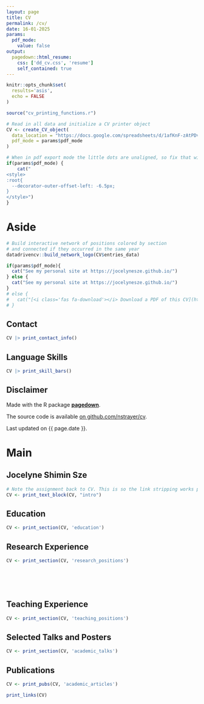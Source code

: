 ```yaml
---
layout: page
title: CV
permalink: /cv/
date: 16-01-2025
params:
  pdf_mode:
    value: false
output:
  pagedown::html_resume:
    css: ['dd_cv.css', 'resume']
    self_contained: true
---
```


```r
knitr::opts_chunk$set(
  results='asis', 
  echo = FALSE
)

source("cv_printing_functions.r")

# Read in all data and initialize a CV printer object
CV <- create_CV_object(
  data_location = "https://docs.google.com/spreadsheets/d/1afKnF-zAtPDv2ofFPmj0QSASNOahauBHibxrHEVQP9M",  
  pdf_mode = params$pdf_mode
)

```


```r
# When in pdf export mode the little dots are unaligned, so fix that with some conditional CSS.
if(params$pdf_mode) {
    cat("
<style>
:root{
  --decorator-outer-offset-left: -6.5px;
}
</style>")
}
```


Aside
================================================================================

```r
# Build interactive network of positions colored by section
# and connected if they occurred in the same year
datadrivencv::build_network_logo(CV$entries_data)
```


```r
if(params$pdf_mode){
  cat("See my personal site at https://jocelynesze.github.io/")
} else {
  cat("See my personal site at https://jocelynesze.github.io/")
}
# else {
#   cat("[<i class='fas fa-download'></i> Download a PDF of this CV](https://github.com/JocelyneSze/cv/sze_cv.pdf)")
# }
```

Contact {#contact}
--------------------------------------------------------------------------------

```r
CV |> print_contact_info()
```



Language Skills {#skills}
--------------------------------------------------------------------------------

```r
CV |> print_skill_bars()
```



Disclaimer {#disclaimer}
--------------------------------------------------------------------------------

Made with the R package [**pagedown**](https://github.com/rstudio/pagedown). 

The source code is available [on github.com/nstrayer/cv](https://github.com/nstrayer/datadrivencv).

Last updated on {{ page.date }}.



Main
================================================================================

Jocelyne Shimin Sze {#title}
--------------------------------------------------------------------------------

```r
# Note the assignment back to CV. This is so the link stripping works properly in PDF mode
CV <- print_text_block(CV, "intro") 
```



Education {data-icon=graduation-cap data-concise=true}
--------------------------------------------------------------------------------

```r
CV <- print_section(CV, 'education')
```



Research Experience {data-icon=laptop}
--------------------------------------------------------------------------------

```r
CV <- print_section(CV, 'research_positions')
```



<!-- These breaks just force a new page so section doesnt get cut off -->
<br>
<br>
<br>

Teaching Experience {data-icon=chalkboard-teacher}
--------------------------------------------------------------------------------
```r
CV <- print_section(CV, 'teaching_positions')
```



Selected Talks and Posters {data-icon=chart-line}
--------------------------------------------------------------------------------

```r
CV <- print_section(CV, 'academic_talks')
```



Publications {data-icon=book}
--------------------------------------------------------------------------------

```r
CV <- print_pubs(CV, 'academic_articles')
```



```r
print_links(CV)
```

